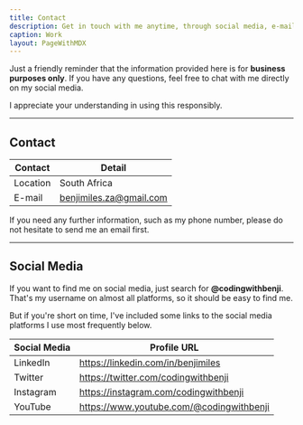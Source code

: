 ```yaml
---
title: Contact
description: Get in touch with me anytime, through social media, e-mail, or phone number.
caption: Work
layout: PageWithMDX
---
```


Just a friendly reminder that the information provided here is for **business purposes only**. If you have any questions, feel free to chat with me directly on my social media.

I appreciate your understanding in using this responsibly.

---

## Contact

| Contact  | Detail                  |
| -------- | ----------------------- |
| Location | South Africa            |
| E-mail   | benjimiles.za@gmail.com |

If you need any further information, such as my phone number, please do not hesitate to send me an email first.

---

## Social Media

If you want to find me on social media, just search for **@codingwithbenji**. That's my username on almost all platforms, so it should be easy to find me.

But if you're short on time, I've included some links to the social media platforms I use most frequently below.

| Social Media | Profile URL                           |
| ------------ | ------------------------------------- |
| LinkedIn     | https://linkedin.com/in/benjimiles    |
| Twitter      | https://twitter.com/codingwithbenji   |
| Instagram    | https://instagram.com/codingwithbenji |
| YouTube      | https://www.youtube.com/@codingwithbenji |
